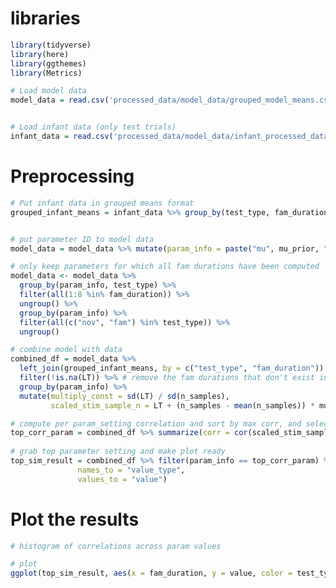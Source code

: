 
# libraries
```r

library(tidyverse)
library(here)
library(ggthemes)
library(Metrics)

```

```r
# Load model data
model_data = read.csv('processed_data/model_data/grouped_model_means.csv')


# Load infant data (only test trials)
infant_data = read.csv('processed_data/model_data/infant_processed_data.csv') %>% filter(fam_or_test == 'test', !exclude)

```

# Preprocessing
```r
# Put infant data in grouped means format
grouped_infant_means = infant_data %>% group_by(test_type, fam_duration) %>% summarize(LT = mean(LT))


# put parameter ID to model data
model_data = model_data %>% mutate(param_info = paste("mu", mu_prior, "v", v_prior, "a", alpha_prior, "b", beta_prior, "ep", epsilon, "expos", forced_exposure_max, sep = "_"))

# only keep parameters for which all fam durations have been computed
model_data <- model_data %>%
  group_by(param_info, test_type) %>%
  filter(all(1:8 %in% fam_duration)) %>%
  ungroup() %>%
  group_by(param_info) %>%
  filter(all(c("nov", "fam") %in% test_type)) %>%
  ungroup()

```



```r
# combine model with data
combined_df = model_data %>% 
  left_join(grouped_infant_means, by = c("test_type", "fam_duration")) %>%
  filter(!is.na(LT)) %>% # remove the fam durations that don't exist in baby data
  group_by(param_info) %>%
  mutate(multiply_const = sd(LT) / sd(n_samples),
         scaled_stim_sample_n = LT + (n_samples - mean(n_samples)) * multiply_const)

# compute per param_setting correlation and sort by max corr, and select
top_corr_param = combined_df %>% summarize(corr = cor(scaled_stim_sample_n, LT), rmse = rmse(LT, scaled_stim_sample_n)) %>% arrange(desc(corr)) %>% pull(param_info) %>% first()
 
# grab top parameter setting and make plot ready
top_sim_result = combined_df %>% filter(param_info == top_corr_param) %>% pivot_longer(cols = c("scaled_stim_sample_n", "LT"), 
               names_to = "value_type", 
               values_to = "value")

```
# Plot the results
```r

# histogram of correlations across param values

# plot 
ggplot(top_sim_result, aes(x = fam_duration, y = value, color = test_type)) + geom_point(size = 2) + geom_line() + facet_grid(~value_type) + ylab('LT') + xlab('fam duration') + theme_classic(20)


```
